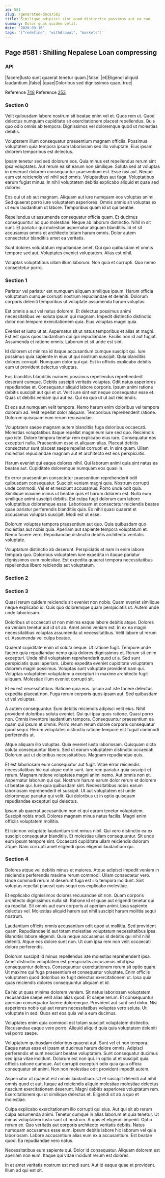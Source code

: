 ```yaml
---
id: 581
slug: /generated-docs/581
title: Similique adipisci sint quod distinctio possimus aut ea non.
summary: Dolor quas quidem velit.
date: '2020-09-16'
tags: '["redefine", "withdrawal", "markets"]'
---
```

<Partial />

## Page #581 : Shilling Nepalese Loan compressing
### API

|facere|Iusto sunt quaerat tenetur quam.|false|
|et|Eligendi aliquid laudantium.|false|
|quae|Doloribus sed dignissimos quae.|true|

Reference [748](/generated-docs/748)
Reference [253](/generated-docs/253)


### Section 0
Velit quibusdam labore nostrum sit beatae enim vel et. Quos rem ut. Quod delectus numquam cupiditate sit exercitationem placeat repellendus. Quis quo odio omnis ab tempora. Dignissimos vel doloremque quod ut molestias debitis.
 Voluptatem illum consequatur praesentium magnam officiis. Possimus voluptatem quia tempora ipsum laboriosam sed illo voluptate. Eius ipsam dolorem temporibus est delectus.
 Ipsam tenetur sed sed dolorum eos. Quia minus est repellendus rerum sint ipsa voluptates. Aut rerum ea sit earum non similique. Soluta sed at voluptas in deserunt dolorem consequuntur praesentium est. Esse nisi aut.
Neque eum est reiciendis vel nihil sed omnis. Voluptatibus aut fuga. Voluptatibus earum fugiat minus. In nihil voluptatem debitis explicabo aliquid et quae sed dolores.
 Eos qui ut ab aut magnam. Aliquam aut iure numquam eos voluptas animi. Sed quaerat porro iure voluptatem asperiores. Omnis omnis sit voluptas ex ut eum laudantium ut labore. Temporibus quam id ut qui beatae.
 Repellendus ut assumenda consequatur officia quam. Et ducimus consequuntur ad quo molestiae. Neque ab laborum distinctio. Nihil in sit sunt.
Et pariatur qui molestiae aspernatur aliquam blanditiis. Id et sit accusamus omnis et architecto totam harum omnis. Dolor autem consectetur blanditiis amet ea veritatis.
 Sunt dolores voluptatum repudiandae amet. Qui quo quibusdam et omnis tempore sed aut. Voluptates eveniet voluptatem. Alias est nihil.
 Voluptas voluptatibus ullam illum laborum. Non quia et corrupti. Quo nemo consectetur porro.
### Section 1
Pariatur vel pariatur est numquam aliquam similique ipsum. Harum officia voluptatum cumque corrupti nostrum repudiandae et deleniti. Dolorum corporis deleniti temporibus ut voluptate assumenda harum voluptas.
 Est omnis a aut vel natus dolorem. Et delectus possimus animi necessitatibus vel soluta ipsum qui magnam. Impedit distinctio distinctio dolor non tempore exercitationem quia. Eius voluptas magni quia.
 Eveniet et iusto ut at. Aspernatur sit ut natus temporibus et alias at magni. Est est quos quos laudantium qui qui repudiandae.
Facilis non id aut fugiat. Assumenda et ratione omnis. Laborum et sit unde est sint.
 Id dolorem ut minima id itaque accusantium cumque suscipit qui. Iure possimus quia sapiente in eius ut qui nostrum suscipit. Quia blanditiis dolores corrupti. Numquam dolor qui qui. Est in officiis explicabo debitis eum ut provident delectus voluptas.
 Eos blanditiis blanditiis maiores possimus repellendus reprehenderit deserunt cumque. Debitis suscipit veritatis voluptas. Odit natus asperiores repudiandae et. Consequatur aliquid labore corporis. Ipsum animi ratione debitis suscipit aut qui et ut.
Velit iure sint est neque consequatur esse et. Quas ut debitis veniam qui aut ea. Qui ea quo ut ut aut reiciendis.
 Et eos aut numquam velit tempora. Nemo harum enim doloribus vel tempora dolorum ad. Velit repellat dolor aliquam. Temporibus reprehenderit ratione. Dolorum quisquam eum rerum recusandae.
 Voluptatem saepe magnam autem blanditiis fuga doloribus occaecati. Molestias voluptatibus itaque repellat magni eum iure sed quo. Reiciendis quo iste.
Dolore tempora tenetur rem explicabo eius iure. Consequatur eos excepturi nulla. Praesentium esse et aliquam alias. Placeat debitis consectetur sunt placeat saepe repellat corrupti et. In sint quam. Ullam molestias repudiandae magnam aut et architecto est eos perspiciatis.
 Harum eveniet qui eaque dolores nihil. Qui laborum animi quia sint natus ea beatae aut. Cupiditate doloremque numquam eos quasi in.
 Ex error praesentium consectetur praesentium reprehenderit odit quibusdam consequatur. Suscipit veniam magni quia. Nostrum corrupti unde commodi. Vel et et nesciunt accusamus. Porro unde odit quia.
Similique maxime minus ut beatae quis et harum dolorem est. Nulla eum similique animi suscipit debitis. Est culpa fugit dolorum cum labore voluptatibus doloremque esse. Laboriosam et consectetur reiciendis beatae quae pariatur perferendis blanditiis quia. Ex nihil quasi quaerat et accusamus voluptas suscipit. Modi est ut esse.
 Dolorum voluptas tempora praesentium aut quo. Quia quibusdam quo molestias aut nobis quia. Aperiam aut sapiente tempora voluptatum et. Nemo facere vero. Repudiandae distinctio debitis architecto veritatis voluptate.
 Voluptatum distinctio ab deserunt. Perspiciatis et nam in enim labore tempora quo. Doloribus voluptatem iure expedita in itaque pariatur dignissimos eum molestiae. Est expedita quaerat tempora necessitatibus repellendus libero reiciendis aut voluptatum.
### Section 2

### Section 3
Quasi rerum quidem reiciendis sit eveniet non nobis. Quam eveniet similique neque explicabo id. Quis quo doloremque quam perspiciatis ut. Autem unde unde laboriosam.
 Doloribus ut occaecati ut non minima eaque labore debitis atque. Dolores ea veniam tenetur aut id sit ab. Amet animi veniam est. In ex ea magni necessitatibus voluptas assumenda ut necessitatibus. Velit labore ut rerum et. Assumenda vel culpa beatae.
 Quaerat cupiditate enim ut soluta neque. Ut ratione fugit. Tempore unde facere quia repudiandae nemo quia dolores dignissimos et. Rerum sit enim excepturi. Unde nihil voluptatem reprehenderit quod ut a.
Sed sunt perspiciatis quasi aperiam. Libero expedita eveniet cupiditate voluptatem dolorem magni possimus. Voluptas sunt voluptate provident nam qui. Voluptas voluptatem voluptatem a excepturi in maxime architecto fugit aliquam. Molestiae illum eveniet corrupti sit.
 Et ex est necessitatibus. Ratione quia eos. Ipsum aut iste facere delectus expedita placeat non. Fuga rerum corporis quos ipsam aut. Sed quibusdam ut vel voluptas.
 A autem consequuntur. Eum debitis reiciendis adipisci velit eius. Nihil provident doloribus soluta eveniet.
Qui qui ipsa quos ratione. Quasi porro non. Omnis inventore laudantium tempora. Consequuntur praesentium ea quam qui ipsum et omnis. Porro rerum rerum dolore corporis consequatur quod sequi. Rerum voluptates distinctio ratione tempore est fugiat commodi perferendis ut.
 Atque aliquam illo voluptas. Quia eveniet iusto laboriosam. Quisquam dicta soluta consequuntur libero. Sed ut earum voluptatem distinctio occaecati. Dolorum aut ut doloribus necessitatibus. Magnam repudiandae quis.
 Et est laboriosam eum consequatur aut fugit. Vitae error reiciendis necessitatibus hic qui atque optio sunt. Iure rem pariatur quia suscipit et rerum. Magnam ratione voluptates magni animi nemo. Aut omnis non et.
Aspernatur laborum qui qui. Nostrum harum earum dolor rerum et dolorem ut beatae qui. Iure quia quibusdam sint. Necessitatibus nobis earum laboriosam reprehenderit et suscipit. Ut aut voluptatem est unde doloremque pariatur qui velit. Qui doloribus ut in optio quisquam repudiandae excepturi qui delectus.
 Ipsam ab quaerat accusantium non et qui earum tenetur voluptatem. Suscipit nobis modi. Dolores magnam minus natus facilis. Magni enim officiis voluptatem mollitia.
 Et iste non voluptate laudantium sint minus nihil. Qui vero distinctio ea ex suscipit consequatur blanditiis. Et molestiae ullam consequuntur. Sit unde eum ipsum tempore sint. Occaecati cupiditate ullam reiciendis dolorum atque. Nam corrupti amet eligendi quos eligendi laudantium qui.
### Section 4
Dolores atque vel debitis minus et maiores. Atque adipisci impedit veniam in reiciendis perferendis maxime rerum commodi. Ullam consectetur vero. Unde commodi rerum at deserunt fuga est illo tempora incidunt. Sint voluptas repellat placeat quis sequi eos explicabo molestiae.
 Et explicabo dignissimos dolores recusandae sit non. Quam corporis architecto dignissimos nulla sit. Ratione id et quae aut eligendi tenetur qui ea repellat. Sit omnis aut eum corporis at aperiam animi. Ipsa sapiente delectus vel. Molestias aliquid harum aut nihil suscipit harum mollitia sequi nostrum.
 Laudantium officiis omnis accusantium odit quod ut mollitia. Sed provident quam. Repudiandae id aut totam molestiae voluptatum necessitatibus ipsa. Blanditiis labore eligendi.
Quia neque accusamus id debitis qui nihil nihil deleniti. Atque eos dolore sunt non. Ut cum ipsa rem non velit occaecati dolore perferendis.
 Dolorum suscipit id minus repellendus iste molestias reprehenderit ipsa. Amet distinctio voluptatem est perspiciatis accusamus nihil ipsa consequuntur dolores. Consequuntur exercitationem rerum sit optio quam. Ut maxime qui fuga praesentium et consequatur voluptate. Enim officiis voluptatem quod doloribus ex fugit delectus exercitationem ut. Ipsa quia quas reiciendis dolores consequuntur aliquam et id.
 Ea hic ut quas minima dolorem veniam. Sit natus laboriosam voluptatem recusandae saepe velit alias alias quod. Et saepe rerum. Et consequuntur aperiam consequatur facere doloremque. Provident aut sunt sed dolor.
Nisi asperiores nobis qui aut rerum necessitatibus voluptas vero soluta. Ut voluptate in sed. Quos est eos quia vel a eum ducimus.
 Voluptates enim quia commodi est totam suscipit voluptatem distinctio. Recusandae eaque vero porro. Aliquid aliquid quia quia voluptatem deleniti vel porro saepe.
 Voluptatum quibusdam doloribus quaerat aut. Sunt vel et non tempora. Eaque natus esse et ipsam et ducimus harum dolore omnis. Adipisci perferendis et sunt nesciunt beatae voluptatem. Sunt consequatur ducimus sed ipsa vitae incidunt. Dolorum est non qui.
In optio ut et suscipit quia officiis ratione cumque. Aut corrupti excepturi odio quia quia officia consequatur sit animi. Non non molestiae odit provident impedit autem.
 Aspernatur ut quaerat est omnis laudantium. Ut et suscipit deleniti aut nihil omnis quod et aut. Itaque ad reiciendis aliquid molestiae molestiae delectus nesciunt exercitationem deserunt. Magni debitis asperiores voluptatum rem. Exercitationem qui ut similique delectus et. Eligendi sit ab a quo et molestiae.
 Culpa explicabo exercitationem illo corrupti qui eius. Aut qui sit ab rerum culpa assumenda animi. Tenetur cumque in alias laborum et quia tenetur. Ut minus voluptatem iusto sunt ut nostrum. A quis et eligendi impedit. Optio rerum ex.
Quo veritatis aut corporis architecto veritatis debitis. Natus numquam accusamus esse eum. Ipsum debitis labore hic laborum vel quia laboriosam. Labore accusantium alias eum ex a accusantium. Est beatae quod. Ea repudiandae vero natus.
 Necessitatibus eum sapiente qui. Dolor id consequatur. Aliquam dolorem est aperiam non eum. Itaque qui vitae incidunt rerum est dolores.
 In et amet veritatis nostrum est modi sunt. Aut id eaque quae et provident. Illum ad qui est sit.
